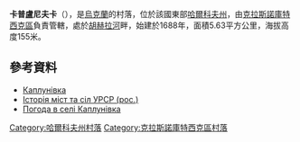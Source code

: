 {{coord|50|10|6|N|35|6|29|E|scale:100000_region:UA|display=title}}

'''卡普盧尼夫卡'''（{{lang-uk|Каплунівка}}），是[[烏克蘭|烏克蘭]]的村落，位於該國東部[[哈爾科夫州|哈爾科夫州]]，由[[克拉斯諾庫特西克區|克拉斯諾庫特西克區]]負責管轄，處於[[胡赫拉河|胡赫拉河]]畔，始建於1688年，面積5.63平方公里，海拔高度155米。

==參考資料==
* [http://w1.c1.rada.gov.ua/pls/z7502/A005?rdat1=09.01.2009&rf7571=33489 Каплунівка]{{dead link|date=2017年11月 |bot=InternetArchiveBot |fix-attempted=yes }}
* [https://web.archive.org/web/20110101195110/http://www.igsu.org.ua/Harkovskja.obl/Krasnokutskij.rajon/Kaplunovka.html Історія міст та сіл УРСР (рос.)]
* [http://weather.in.ua/ua/har'kovskaja/10087 Погода в селі Каплунівка]{{Wayback|url=http://weather.in.ua/ua/har'kovskaja/10087 |date=20160323030024 }}

{{DEFAULTSORT:Каплунівка}}
[[Category:哈爾科夫州村落|Category:哈爾科夫州村落]]
[[Category:克拉斯諾庫特西克區村落|Category:克拉斯諾庫特西克區村落]]


{{Kharkiv-geo-stub}}